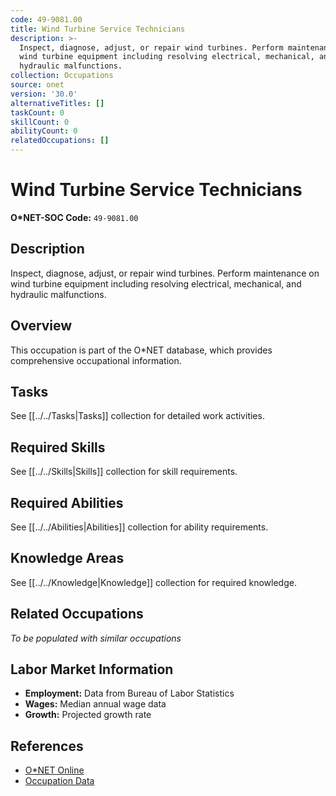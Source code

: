 ```yaml
---
code: 49-9081.00
title: Wind Turbine Service Technicians
description: >-
  Inspect, diagnose, adjust, or repair wind turbines. Perform maintenance on
  wind turbine equipment including resolving electrical, mechanical, and
  hydraulic malfunctions.
collection: Occupations
source: onet
version: '30.0'
alternativeTitles: []
taskCount: 0
skillCount: 0
abilityCount: 0
relatedOccupations: []
---
```

# Wind Turbine Service Technicians

**O*NET-SOC Code:** `49-9081.00`

## Description

Inspect, diagnose, adjust, or repair wind turbines. Perform maintenance on wind turbine equipment including resolving electrical, mechanical, and hydraulic malfunctions.

## Overview

This occupation is part of the O*NET database, which provides comprehensive occupational information.

## Tasks

See [[../../Tasks|Tasks]] collection for detailed work activities.

## Required Skills

See [[../../Skills|Skills]] collection for skill requirements.

## Required Abilities

See [[../../Abilities|Abilities]] collection for ability requirements.

## Knowledge Areas

See [[../../Knowledge|Knowledge]] collection for required knowledge.

## Related Occupations

*To be populated with similar occupations*

## Labor Market Information

- **Employment:** Data from Bureau of Labor Statistics
- **Wages:** Median annual wage data
- **Growth:** Projected growth rate

## References

- [O*NET Online](https://www.onetonline.org/link/summary/49-9081.00)
- [Occupation Data](https://www.onetcenter.org/)

